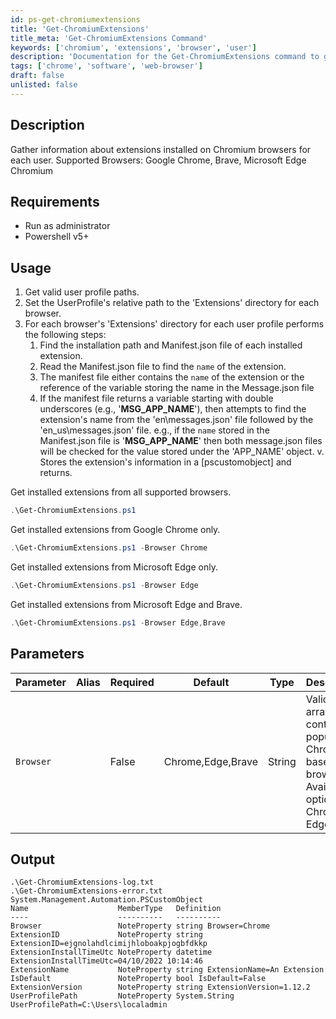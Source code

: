 ```yaml
---
id: ps-get-chromiumextensions
title: 'Get-ChromiumExtensions'
title_meta: 'Get-ChromiumExtensions Command'
keywords: ['chromium', 'extensions', 'browser', 'user']
description: 'Documentation for the Get-ChromiumExtensions command to gather information about extensions installed on Chromium-based browsers for each user.'
tags: ['chrome', 'software', 'web-browser']
draft: false
unlisted: false
---
```

## Description
Gather information about extensions installed on Chromium browsers for each user.
Supported Browsers: Google Chrome, Brave, Microsoft Edge Chromium

## Requirements
- Run as administrator
- Powershell v5+

## Usage
1. Get valid user profile paths.
2. Set the UserProfile's relative path to the 'Extensions' directory for each browser. 
3. For each browser's 'Extensions' directory for each user profile performs the following steps: 
   1. Find the installation path and Manifest.json file of each installed extension.
   2. Read the Manifest.json file to find the `name` of the extension.
   3. The manifest file either contains the `name` of the extension or the reference of the variable storing the name in the Message.json file 
   4. If the manifest file returns a variable starting with double underscores (e.g., '__MSG_APP_NAME__'), then attempts to find the extension's name from the 'en\messages.json' file followed by the 'en_us\messages.json' file. 
    e.g., if the `name` stored in the Manifest.json file is '__MSG_APP_NAME__' then both message.json files will be checked for the value stored under the 'APP_NAME' object.
    v. Stores the extension's information in a [pscustomobject] and returns.


Get installed extensions from all supported browsers.
```powershell
.\Get-ChromiumExtensions.ps1
```
Get installed extensions from Google Chrome only.
```powershell
.\Get-ChromiumExtensions.ps1 -Browser Chrome
```
Get installed extensions from Microsoft Edge only.
```powershell
.\Get-ChromiumExtensions.ps1 -Browser Edge
```
Get installed extensions from Microsoft Edge and Brave.
```powershell
.\Get-ChromiumExtensions.ps1 -Browser Edge,Brave
```

## Parameters
| Parameter | Alias | Required | Default           | Type   | Description                                                                                           |
| --------- | ----- | -------- | ----------------- | ------ | ----------------------------------------------------------------------------------------------------- |
| `Browser` |       | False    | Chrome,Edge,Brave | String | Validate set array containing popular Chromium based browsers. Available options: Chrome, Edge, Brave |

## Output

    .\Get-ChromiumExtensions-log.txt
    .\Get-ChromiumExtensions-error.txt
    System.Management.Automation.PSCustomObject
    Name                    MemberType   Definition
    ----                    ----------   ----------
    Browser                 NoteProperty string Browser=Chrome
    ExtensionID             NoteProperty string ExtensionID=ejgnolahdlcimijhloboakpjogbfdkkp
    ExtensionInstallTimeUtc NoteProperty datetime ExtensionInstallTimeUtc=04/10/2022 10:14:46
    ExtensionName           NoteProperty string ExtensionName=An Extension
    IsDefault               NoteProperty bool IsDefault=False
    ExtensionVersion        NoteProperty string ExtensionVersion=1.12.2
    UserProfilePath         NoteProperty System.String UserProfilePath=C:\Users\localadmin









